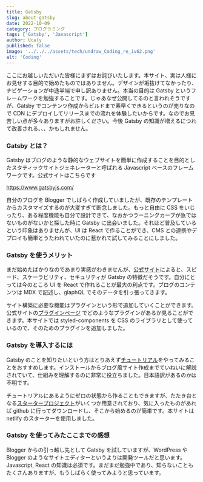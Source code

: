 ```yaml
---
title: Gatsby
slug: about-gatsby
date: 2022-10-09
category: プログラミング
tags: ['Gatsby', 'Javascript']
author: Ucaly
published: false
image: '../../../assets/tech/undraw_Coding_re_iv62.png'
alt: 'Coding'
---
```



<section className="mdx-page">

ここにお越しいただいた皆様にまずはお詫びいたします。本サイト、実は人様にお見せする目的で始めたものではありません。デザインが垢抜けてなかったり、ナビゲーションが中途半端で申し訳ありません。本当の目的は Gatsby というフレームワークを勉強することです。じゃあなぜ公開してるのと言われそうですが、Gatsby でコンテンツ作成からビルドまで素早くできるというのが売りなので CDN にデプロイしてリリースまでの流れを体験したいからです。なのでお見苦しい点が多々ありますがお許しください。今後 Gatsby の知識が増えるにつれて改善される、、、かもしれません。

### Gatsby とは？

Gatsby はブログのような静的なウェブサイトを簡単に作成することを目的としたスタティックサイトジェネレーターと呼ばれる Javascript ベースのフレームワークです。公式サイトはこちらです

https://www.gatsbyjs.com/

自分のブログを Blogger でしばらく作成していましたが、既存のテンプレートからカスタマイズするのが大変すぎて断念しました。もっと自由に CSS をいじったり、ある程度機能も自分で設計できて、なおかつラーニングカーブが急ではないものがないかと探した時に Gatsby に出会いました。それほど普及しているという印象はありませんが、UI は React で作ることができ、CMS との連携やデプロイも簡単とうたわれていたのに惹かれて試してみることにしました。

### Gatsby を使うメリット

まだ始めたばかりなのであまり実感がわきませんが、[公式サイト](https://www.gatsbyjs.com/why-gatsby)によると、スピード、スケーラビリティ、セキュリティが Gatsby の特徴だそうです。自分にとっては今のところ UI を React で作れることが最大の利点です。ブログのコンテンツは MDX で記述し、glaphQL でそのデータを引っ張ってきます。

サイト構築に必要な機能はプラグインという形で追加していくことができます。公式サイトの[プラグインページ](https://www.gatsbyjs.com/plugins) でどのようなプラグインがあるか見ることができます。本サイトでは styled-components を CSS のライブラリとして使っているので、そのためのプラグインを追加しました。

### Gatsby を導入するには

Gatsby のことを知りたいという方はとりあえず[チュートリアル](https://www.gatsbyjs.com/docs/tutorial/)をやってみることをおすすめします。インストールからブログ風サイト作成までていねいに解説されていて、仕組みを理解するのに非常に役立ちました。日本語訳があるのかは不明です。

チュートリアルにあるようにゼロの状態から作ることもできますが、たたき台となる[スタータープロジェクト](https://www.gatsbyjs.com/starters)がいくつか用意されており、気に入ったものがあれば github に行ってダウンロードし、そこから始めるのが簡単です。本サイトは netlify のスターターを使用しました。

### Gatsby を使ってみたここまでの感想

Blogger からの引っ越し先として Gatsby を試していますが、WordPress や Blogger のようなサイトエディターというよりは開発ツールだと思います。Javascript, React の知識は必須です。まだまだ勉強中であり、知らないこともたくさんありますが、もうしばらく使ってみようと思っています。

</section>
